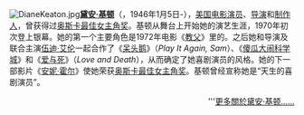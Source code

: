 [[File:DianeKeaton.jpg|left]]'''[[黛安·基顿|黛安·基顿]]'''（{{lang|en|Diane Keaton}}，1946年1月5日-），[[美国|美国]][[电影演员|电影演员]]、[[電影導演|导演]]和[[電影監製|制作人]]，曾获得过[[奥斯卡最佳女主角奖|奥斯卡最佳女主角奖]]。基顿从舞台上开始她的演艺生涯，1970年初次登上银幕。她的第一个主要角色是1972年电影《[[教父_(電影)|教父]]》里的{{Link-en|凯·亚当斯|Kay Adams-Corleone}}。之后她和导演及联合主演[[伍迪·艾伦|伍迪·艾伦]]一起合作了《[[呆头鹅|呆头鹅]]》（''Play It Again, Sam''）、《[[傻瓜大闹科学城|傻瓜大闹科学城]]》和《[[爱与死|爱与死]]》（''Love and Death''），从而确定了她喜剧演员的风格。她的下一部影片《[[安妮·霍尔|安妮·霍尔]]》使她荣获[[奥斯卡最佳女主角奖|奥斯卡最佳女主角奖]]。基顿曾经宣称她是“天生的喜剧演员”。
<div style="text-align: right;">'''[[黛安·基顿|更多關於黛安·基顿……]]</div>
